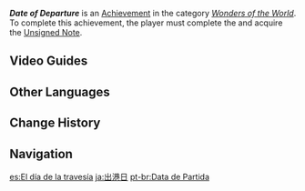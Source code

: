 {{Achievement Infobox
|id           = 84551
|order id     = 4075
|category     = Wonders of the World
|description  = Receive [[Alexandra]]'s letter...
|requirements = Obtain the [[Unsigned Note]] after completing ''[[The Price]]''.
|primogems    = 5
|tracking     = 
|topic        = 
|hidden       = 1
|type         = Exploration
}}
'''''Date of Departure''''' is an [[Achievement]] in the category ''[[Wonders of the World]]''. To complete this achievement, the player must complete the {{Quest|The Price}} and acquire the [[Unsigned Note]].
<!--
==Gameplay Notes==

==Trivia==
-->
==Video Guides==
{{EVT
|video1   = https://youtu.be/0kiHJqP3EFg
|caption1 = Hidden Achievement: Date of Departure

|video2   = https://youtu.be/T2Bme03GM20
|caption2 = Date of Departure Guide
}}

==Other Languages==
{{Other Languages
|en      = Date of Departure
|zhs     = 出港日
|zhs_rm  = Chūgǎng-rì
|zht     = 出港日
|zht_rm  = Chūgǎng-rì
|zh_tl   = Date of Departure
|ja      = 出港日
|ja_rm   = Shukkou-hi{{Assumed}}
|ja_tl   = Date of Departure
|ko      = 출항일
|ko_tl   = Date of Departure
|es      = El día de la travesía
|es_tl   = The Day of the Crossing
|fr      = Date du départ
|fr_tl   = Date of Departure
|ru      = Дата отплытия
|ru_tl   = Date of Sailing Off
|th      = วันออกเดินทาง
|th_rm   = 
|th_tl   = 
|vi      = Ngày Xuất Bến
|vi_tl   = 
|de      = Segeltag
|de_tl   = Sailing Day
|id      = Keberangkatan
|id_tl   = Departure
|pt      = Data de Partida
|pt_tl   = 
|tr      = Kalkış Günü
|tr_tl   = Day of Departure
|it      = Data di partenza
|it_tl   = 
}}

==Change History==
{{Change History|3.0}}
<!--
==References==
{{Reflist}}
-->
==Navigation==
{{Achievement Navbox}}

[[es:El día de la travesía]]
[[ja:出港日]]
[[pt-br:Data de Partida]]